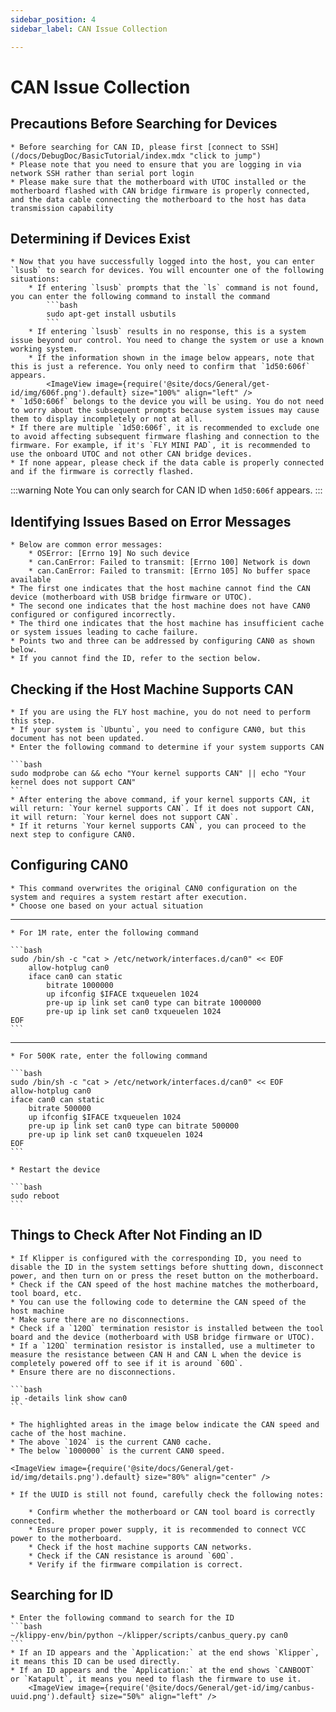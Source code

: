 ```yaml
---
sidebar_position: 4
sidebar_label: CAN Issue Collection

---
```





# CAN Issue Collection

## Precautions Before Searching for Devices

    * Before searching for CAN ID, please first [connect to SSH](/docs/DebugDoc/BasicTutorial/index.mdx "click to jump")
    * Please note that you need to ensure that you are logging in via network SSH rather than serial port login
    * Please make sure that the motherboard with UTOC installed or the motherboard flashed with CAN bridge firmware is properly connected, and the data cable connecting the motherboard to the host has data transmission capability

## Determining if Devices Exist

    * Now that you have successfully logged into the host, you can enter `lsusb` to search for devices. You will encounter one of the following situations:
        * If entering `lsusb` prompts that the `ls` command is not found, you can enter the following command to install the command
            ```bash
            sudo apt-get install usbutils
            ```
        * If entering `lsusb` results in no response, this is a system issue beyond our control. You need to change the system or use a known working system.
        * If the information shown in the image below appears, note that this is just a reference. You only need to confirm that `1d50:606f` appears.
            <ImageView image={require('@site/docs/General/get-id/img/606f.png').default} size="100%" align="left" />
    * `1d50:606f` belongs to the device you will be using. You do not need to worry about the subsequent prompts because system issues may cause them to display incompletely or not at all.
    * If there are multiple `1d50:606f`, it is recommended to exclude one to avoid affecting subsequent firmware flashing and connection to the firmware. For example, if it's `FLY MINI PAD`, it is recommended to use the onboard UTOC and not other CAN bridge devices.
    * If none appear, please check if the data cable is properly connected and if the firmware is correctly flashed.

:::warning Note
You can only search for CAN ID when `1d50:606f` appears.
:::

## Identifying Issues Based on Error Messages

    * Below are common error messages:
        * OSError: [Errno 19] No such device
        * can.CanError: Failed to transmit: [Errno 100] Network is down
        * can.CanError: Failed to transmit: [Errno 105] No buffer space available
    * The first one indicates that the host machine cannot find the CAN device (motherboard with USB bridge firmware or UTOC).
    * The second one indicates that the host machine does not have CAN0 configured or configured incorrectly.
    * The third one indicates that the host machine has insufficient cache or system issues leading to cache failure.
    * Points two and three can be addressed by configuring CAN0 as shown below.
    * If you cannot find the ID, refer to the section below.

## Checking if the Host Machine Supports CAN

    * If you are using the FLY host machine, you do not need to perform this step.
    * If your system is `Ubuntu`, you need to configure CAN0, but this document has not been updated.
    * Enter the following command to determine if your system supports CAN

    ```bash
    sudo modprobe can && echo "Your kernel supports CAN" || echo "Your kernel does not support CAN"
    ```
    * After entering the above command, if your kernel supports CAN, it will return: `Your kernel supports CAN`. If it does not support CAN, it will return: `Your kernel does not support CAN`.
    * If it returns `Your kernel supports CAN`, you can proceed to the next step to configure CAN0.

## Configuring CAN0

    * This command overwrites the original CAN0 configuration on the system and requires a system restart after execution.
    * Choose one based on your actual situation
----
    * For 1M rate, enter the following command

    ```bash
    sudo /bin/sh -c "cat > /etc/network/interfaces.d/can0" << EOF
        allow-hotplug can0
        iface can0 can static
            bitrate 1000000
            up ifconfig $IFACE txqueuelen 1024
            pre-up ip link set can0 type can bitrate 1000000
            pre-up ip link set can0 txqueuelen 1024
    EOF
    ```
----
    * For 500K rate, enter the following command

    ```bash
    sudo /bin/sh -c "cat > /etc/network/interfaces.d/can0" << EOF
    allow-hotplug can0
    iface can0 can static
        bitrate 500000
        up ifconfig $IFACE txqueuelen 1024
        pre-up ip link set can0 type can bitrate 500000
        pre-up ip link set can0 txqueuelen 1024
    EOF
    ```

    * Restart the device

    ```bash
    sudo reboot
    ```

## Things to Check After Not Finding an ID

    * If Klipper is configured with the corresponding ID, you need to disable the ID in the system settings before shutting down, disconnect power, and then turn on or press the reset button on the motherboard.
    * Check if the CAN speed of the host machine matches the motherboard, tool board, etc.
    * You can use the following code to determine the CAN speed of the host machine
    * Make sure there are no disconnections.
    * Check if a `120Ω` termination resistor is installed between the tool board and the device (motherboard with USB bridge firmware or UTOC).
    * If a `120Ω` termination resistor is installed, use a multimeter to measure the resistance between CAN H and CAN L when the device is completely powered off to see if it is around `60Ω`.
    * Ensure there are no disconnections.

    ```bash
    ip -details link show can0
    ```
    
    * The highlighted areas in the image below indicate the CAN speed and cache of the host machine.
    * The above `1024` is the current CAN0 cache.
    * The below `1000000` is the current CAN0 speed.

    <ImageView image={require('@site/docs/General/get-id/img/details.png').default} size="80%" align="center" />

    * If the UUID is still not found, carefully check the following notes:

        * Confirm whether the motherboard or CAN tool board is correctly connected.
        * Ensure proper power supply, it is recommended to connect VCC power to the motherboard.
        * Check if the host machine supports CAN networks.
        * Check if the CAN resistance is around `60Ω`.
        * Verify if the firmware compilation is correct.

## Searching for ID

    * Enter the following command to search for the ID
    ```bash
    ~/klippy-env/bin/python ~/klipper/scripts/canbus_query.py can0
    ```
    * If an ID appears and the `Application:` at the end shows `Klipper`, it means this ID can be used directly.
    * If an ID appears and the `Application:` at the end shows `CANBOOT` or `Katapult`, it means you need to flash the firmware to use it.
        <ImageView image={require('@site/docs/General/get-id/img/canbus-uuid.png').default} size="50%" align="left" />